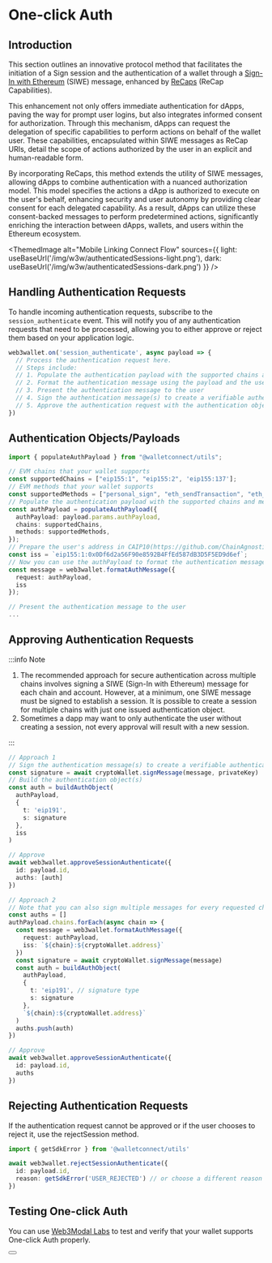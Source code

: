 
# One-click Auth

## Introduction

This section outlines an innovative protocol method that facilitates the initiation of a Sign session and the authentication of a wallet through a [Sign-In with Ethereum](https://eips.ethereum.org/EIPS/eip-4361) (SIWE) message, enhanced by [ReCaps](https://eips.ethereum.org/EIPS/eip-5573) (ReCap Capabilities).

This enhancement not only offers immediate authentication for dApps, paving the way for prompt user logins, but also integrates informed consent for authorization. Through this mechanism, dApps can request the delegation of specific capabilities to perform actions on behalf of the wallet user. These capabilities, encapsulated within SIWE messages as ReCap URIs, detail the scope of actions authorized by the user in an explicit and human-readable form.

By incorporating ReCaps, this method extends the utility of SIWE messages, allowing dApps to combine authentication with a nuanced authorization model. This model specifies the actions a dApp is authorized to execute on the user's behalf, enhancing security and user autonomy by providing clear consent for each delegated capability. As a result, dApps can utilize these consent-backed messages to perform predetermined actions, significantly enriching the interaction between dApps, wallets, and users within the Ethereum ecosystem.

<ThemedImage
  alt="Mobile Linking Connect Flow"
  sources={{
    light: useBaseUrl('/img/w3w/authenticatedSessions-light.png'),
    dark: useBaseUrl('/img/w3w/authenticatedSessions-dark.png')
  }}
/>

## Handling Authentication Requests

To handle incoming authentication requests, subscribe to the `session_authenticate` event. This will notify you of any authentication requests that need to be processed, allowing you to either approve or reject them based on your application logic.

```typescript
web3wallet.on('session_authenticate', async payload => {
  // Process the authentication request here.
  // Steps include:
  // 1. Populate the authentication payload with the supported chains and methods
  // 2. Format the authentication message using the payload and the user's account
  // 3. Present the authentication message to the user
  // 4. Sign the authentication message(s) to create a verifiable authentication object(s)
  // 5. Approve the authentication request with the authentication object(s)
})
```

## Authentication Objects/Payloads

```typescript
import { populateAuthPayload } from "@walletconnect/utils";

// EVM chains that your wallet supports
const supportedChains = ["eip155:1", "eip155:2", 'eip155:137'];
// EVM methods that your wallet supports
const supportedMethods = ["personal_sign", "eth_sendTransaction", "eth_signTypedData"];
// Populate the authentication payload with the supported chains and methods
const authPayload = populateAuthPayload({
  authPayload: payload.params.authPayload,
  chains: supportedChains,
  methods: supportedMethods,
});
// Prepare the user's address in CAIP10(https://github.com/ChainAgnostic/CAIPs/blob/main/CAIPs/caip-10.md) format
const iss = `eip155:1:0x0Df6d2a56F90e8592B4FfEd587dB3D5F5ED9d6ef`;
// Now you can use the authPayload to format the authentication message
const message = web3wallet.formatAuthMessage({
  request: authPayload,
  iss
});

// Present the authentication message to the user
...
```

## Approving Authentication Requests

:::info Note

1. The recommended approach for secure authentication across multiple chains involves signing a SIWE (Sign-In with Ethereum) message for each chain and account. However, at a minimum, one SIWE message must be signed to establish a session. It is possible to create a session for multiple chains with just one issued authentication object.
2. Sometimes a dapp may want to only authenticate the user without creating a session, not every approval will result with a new session.

:::

```typescript
// Approach 1
// Sign the authentication message(s) to create a verifiable authentication object(s)
const signature = await cryptoWallet.signMessage(message, privateKey)
// Build the authentication object(s)
const auth = buildAuthObject(
  authPayload,
  {
    t: 'eip191',
    s: signature
  },
  iss
)

// Approve
await web3wallet.approveSessionAuthenticate({
  id: payload.id,
  auths: [auth]
})

// Approach 2
// Note that you can also sign multiple messages for every requested chain/address pair
const auths = []
authPayload.chains.forEach(async chain => {
  const message = web3wallet.formatAuthMessage({
    request: authPayload,
    iss: `${chain}:${cryptoWallet.address}`
  })
  const signature = await cryptoWallet.signMessage(message)
  const auth = buildAuthObject(
    authPayload,
    {
      t: 'eip191', // signature type
      s: signature
    },
    `${chain}:${cryptoWallet.address}`
  )
  auths.push(auth)
})

// Approve
await web3wallet.approveSessionAuthenticate({
  id: payload.id,
  auths
})
```

## Rejecting Authentication Requests

If the authentication request cannot be approved or if the user chooses to reject it, use the rejectSession method.

```typescript
import { getSdkError } from '@walletconnect/utils'

await web3wallet.rejectSessionAuthenticate({
  id: payload.id,
  reason: getSdkError('USER_REJECTED') // or choose a different reason if applicable
})
```

## Testing One-click Auth

You can use [Web3Modal Labs](https://lab.web3modal.com/library/ethers-siwe/) to test and verify that your wallet supports One-click Auth properly.

<Button name="Test One-click Auth" url="https://lab.web3modal.com/library/ethers-siwe/" />
